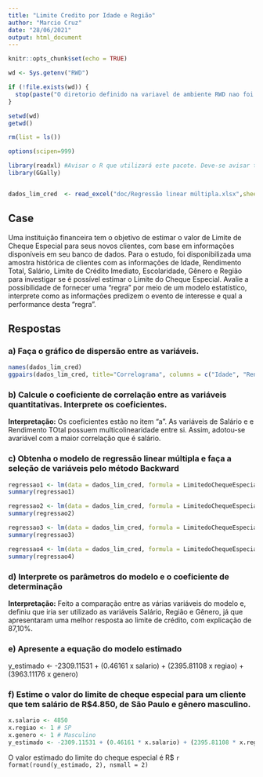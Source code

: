 ```yaml
---
title: "Limite Credito por Idade e Região"
author: "Marcio Cruz"
date: "28/06/2021"
output: html_document
---
```


```r
knitr::opts_chunk$set(echo = TRUE)

wd <- Sys.getenv("RWD")

if (!file.exists(wd)) {
  stop(paste("O diretorio definido na variavel de ambiente RWD nao foi encontrado",wd, sep="="))
} 

setwd(wd)
getwd()

rm(list = ls())

options(scipen=999)

library(readxl) #Avisar o R que utilizará este pacote. Deve-se avisar toda vez que abrir o R
library(GGally)


dados_lim_cred  <- read_excel("doc/Regressão linear múltipla.xlsx",sheet="Limite_Credito (3)" ) 
```

## Case 
Uma instituição financeira tem o objetivo de estimar o valor de Limite de Cheque Especial para seus novos clientes, com base em informações disponíveis em seu banco de dados. Para o estudo, foi disponibilizada uma amostra histórica de clientes com as informações de Idade, Rendimento Total, Salário, Limite de Crédito Imediato, Escolaridade, Gênero e Região para investigar se é possível estimar o Limite do Cheque Especial. Avalie a possibilidade de fornecer uma “regra” por meio de um modelo estatístico, interprete como as informações predizem o evento de interesse e qual a performance desta “regra”.

## Respostas
### a) Faça o gráfico de dispersão entre as variáveis.
```r
names(dados_lim_cred)
ggpairs(dados_lim_cred, title="Correlograma", columns = c("Idade", "RendimentoTotal", "Salario", "LimitedeCreditoImediato", "LimitedoChequeEspecial" )) 


```

### b) Calcule o coeficiente de correlação entre as variáveis quantitativas. Interprete os coeficientes.
**Interpretação:**  Os coeficientes estão no item "a". As variáveis de Salário e e Rendimento TOtal possuem multicolinearidade entre si. Assim, adotou-se  avariável com a maior correlação que é salário.

### c) Obtenha o modelo de regressão linear múltipla e faça a seleção de variáveis pelo método Backward
```r
regressao1 <- lm(data = dados_lim_cred, formula = LimitedoChequeEspecial ~ Idade + Salario + LimitedeCreditoImediato + Escolaridade + Região + Gênero)
summary(regressao1)

regressao2 <- lm(data = dados_lim_cred, formula = LimitedoChequeEspecial ~ Salario + LimitedeCreditoImediato + Escolaridade + Região + Gênero)
summary(regressao2)

regressao3 <- lm(data = dados_lim_cred, formula = LimitedoChequeEspecial ~ Salario + Escolaridade + Região + Gênero)
summary(regressao3)

regressao4 <- lm(data = dados_lim_cred, formula = LimitedoChequeEspecial ~ Salario + Região + Gênero)
summary(regressao4)

```

### d) Interprete os parâmetros do modelo e o coeficiente de determinação
**Interpretação:**  Feito a comparação entre as várias variáveis do modelo e, definiu que iria ser utilizado as variáveis
Salário, Região e Gênero, já que apresentaram uma melhor resposta ao limite de crédito, com explicação de 87,10%.

### e) Apresente a equação do modelo estimado
y_estimado <- -2309.11531 + (0.46161 x salario) + (2395.81108 x regiao) + (3963.11176 x genero)

### f) Estime o valor do limite de cheque especial para um cliente que tem salário de R$4.850, de São Paulo e gênero masculino.
```r
x.salario <- 4850
x.regiao <- 1 # SP
x.genero <- 1 # Masculino
y_estimado <- -2309.11531 + (0.46161 * x.salario) + (2395.81108 * x.regiao) + (3963.11176 * x.genero)

```
O valor estimado do limite do cheque especial é R$ `r format(round(y_estimado, 2), nsmall = 2)`
